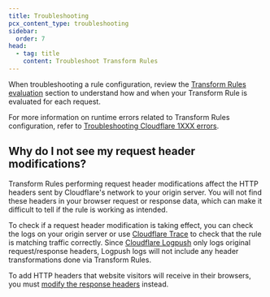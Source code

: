 ```yaml
---
title: Troubleshooting
pcx_content_type: troubleshooting
sidebar:
  order: 7
head:
  - tag: title
    content: Troubleshoot Transform Rules
---
```


When troubleshooting a rule configuration, review the [Transform Rules evaluation](/rules/transform/#transform-rules-evaluation) section to understand how and when your Transform Rule is evaluated for each request.

For more information on runtime errors related to Transform Rules configuration, refer to [Troubleshooting Cloudflare 1XXX errors](/support/troubleshooting/cloudflare-errors/troubleshooting-cloudflare-1xxx-errors/).

## Why do I not see my request header modifications?

Transform Rules performing request header modifications affect the HTTP headers sent by Cloudflare's network to your origin server. You will not find these headers in your browser request or response data, which can make it difficult to tell if the rule is working as intended.

To check if a request header modification is taking effect, you can check the logs on your origin server or use [Cloudflare Trace](/fundamentals/trace-request/) to check that the rule is matching traffic correctly. Since [Cloudflare Logpush](/logs/about/) only logs original request/response headers, Logpush logs will not include any header transformations done via Transform Rules.

To add HTTP headers that website visitors will receive in their browsers, you must [modify the response headers](/rules/transform/response-header-modification/) instead.
